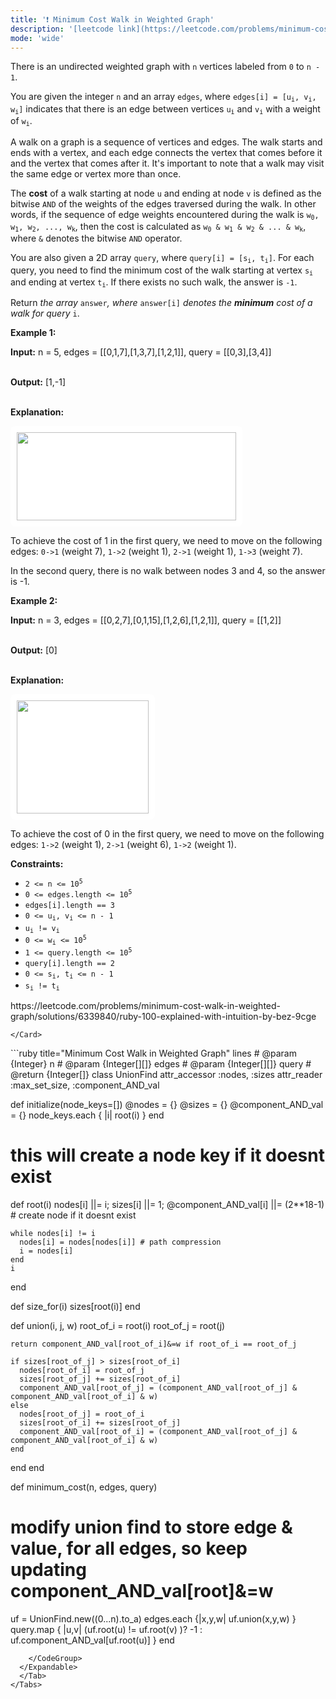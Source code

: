 ```yaml
---
title: '❗️ Minimum Cost Walk in Weighted Graph'
description: '[leetcode link](https://leetcode.com/problems/minimum-cost-walk-in-weighted-graph/description/)'
mode: 'wide'
---
```

<Tabs>
  <Tab title="Question" icon="circle-question" iconType="regular">
    <Card>
      <p>There is an undirected weighted graph with <code>n</code> vertices labeled from <code>0</code> to <code>n - 1</code>.</p>  <p>You are given the integer <code>n</code> and an array <code>edges</code>, where <code>edges[i] = [u<sub>i</sub>, v<sub>i</sub>, w<sub>i</sub>]</code> indicates that there is an edge between vertices <code>u<sub>i</sub></code> and <code>v<sub>i</sub></code> with a weight of <code>w<sub>i</sub></code>.</p>  <p>A walk on a graph is a sequence of vertices and edges. The walk starts and ends with a vertex, and each edge connects the vertex that comes before it and the vertex that comes after it. It&#39;s important to note that a walk may visit the same edge or vertex more than once.</p>  <p>The <strong>cost</strong> of a walk starting at node <code>u</code> and ending at node <code>v</code> is defined as the bitwise <code>AND</code> of the weights of the edges traversed during the walk. In other words, if the sequence of edge weights encountered during the walk is <code>w<sub>0</sub>, w<sub>1</sub>, w<sub>2</sub>, ..., w<sub>k</sub></code>, then the cost is calculated as <code>w<sub>0</sub> &amp; w<sub>1</sub> &amp; w<sub>2</sub> &amp; ... &amp; w<sub>k</sub></code>, where <code>&amp;</code> denotes the bitwise <code>AND</code> operator.</p>  <p>You are also given a 2D array <code>query</code>, where <code>query[i] = [s<sub>i</sub>, t<sub>i</sub>]</code>. For each query, you need to find the minimum cost of the walk starting at vertex <code>s<sub>i</sub></code> and ending at vertex <code>t<sub>i</sub></code>. If there exists no such walk, the answer is <code>-1</code>.</p>  <p>Return <em>the array </em><code>answer</code><em>, where </em><code>answer[i]</code><em> denotes the <strong>minimum</strong> cost of a walk for query </em><code>i</code>.</p>   <p><strong class="example">Example 1:</strong></p>  <div class="example-block"> <p><strong>Input:</strong> <span class="example-io">n = 5, edges = [[0,1,7],[1,3,7],[1,2,1]], query = [[0,3],[3,4]]</span></p>  <p><br/> <strong>Output:</strong> <span class="example-io">[1,-1]</span></p>  <p><br/> <strong>Explanation:</strong></p> <img alt="" src="https://assets.leetcode.com/uploads/2024/01/31/q4_example1-1.png" style="padding: 10px; background: rgb(255, 255, 255); border-radius: 0.5rem; width: 351px; height: 141px;" /> <p>To achieve the cost of 1 in the first query, we need to move on the following edges: <code>0-&gt;1</code> (weight 7), <code>1-&gt;2</code> (weight 1), <code>2-&gt;1</code> (weight 1), <code>1-&gt;3</code> (weight 7).</p>  <p>In the second query, there is no walk between nodes 3 and 4, so the answer is -1.</p>  <p><strong class="example">Example 2:</strong></p> </div>  <div class="example-block"> <p><strong>Input:</strong> <span class="example-io">n = 3, edges = [[0,2,7],[0,1,15],[1,2,6],[1,2,1]], query = [[1,2]]</span></p>  <p><br/> <strong>Output:</strong> <span class="example-io">[0]</span></p>  <p><br/> <strong>Explanation:</strong></p> <img alt="" src="https://assets.leetcode.com/uploads/2024/01/31/q4_example2e.png" style="padding: 10px; background: rgb(255, 255, 255); border-radius: 0.5rem; width: 211px; height: 181px;" /> <p>To achieve the cost of 0 in the first query, we need to move on the following edges: <code>1-&gt;2</code> (weight 1), <code>2-&gt;1</code> (weight 6), <code>1-&gt;2</code> (weight 1).</p> </div>   <p><strong>Constraints:</strong></p>  <ul>  <li><code>2 &lt;= n &lt;= 10<sup>5</sup></code></li>  <li><code>0 &lt;= edges.length &lt;= 10<sup>5</sup></code></li>  <li><code>edges[i].length == 3</code></li>  <li><code>0 &lt;= u<sub>i</sub>, v<sub>i</sub> &lt;= n - 1</code></li>  <li><code>u<sub>i</sub> != v<sub>i</sub></code></li>  <li><code>0 &lt;= w<sub>i</sub> &lt;= 10<sup>5</sup></code></li>  <li><code>1 &lt;= query.length &lt;= 10<sup>5</sup></code></li>  <li><code>query[i].length == 2</code></li>  <li><code>0 &lt;= s<sub>i</sub>, t<sub>i</sub> &lt;= n - 1</code></li>  <li><code>s<sub>i</sub> !=&nbsp;t<sub>i</sub></code></li> </ul> 
    </Card>
  </Tab>
  <Tab title="Solution" icon="lightbulb" iconType="regular" >
    <Card>
      https://leetcode.com/problems/minimum-cost-walk-in-weighted-graph/solutions/6339840/ruby-100-explained-with-intuition-by-bez-9cge

    </Card>
  <Expandable title="code">
    <CodeGroup dropdown>
```ruby title="Minimum Cost Walk in Weighted Graph" lines
# @param {Integer} n
# @param {Integer[][]} edges
# @param {Integer[][]} query
# @return {Integer[]}
class UnionFind
  attr_accessor :nodes, :sizes
  attr_reader :max_set_size, :component_AND_val

  def initialize(node_keys=[])
    @nodes = {}
    @sizes = {}
    @component_AND_val = {}
    node_keys.each { |i| root(i) }
  end

  # this will create a node key if it doesnt exist
  def root(i)
    nodes[i] ||= i; sizes[i] ||= 1;  @component_AND_val[i] ||= (2**18-1)  # create node if it doesnt exist

    while nodes[i] != i
      nodes[i] = nodes[nodes[i]] # path compression
      i = nodes[i]
    end
    i
  end

  def size_for(i)
    sizes[root(i)]
  end

  def union(i, j, w)
    root_of_i = root(i)
    root_of_j = root(j)

    return component_AND_val[root_of_i]&=w if root_of_i == root_of_j

    if sizes[root_of_j] > sizes[root_of_i]
      nodes[root_of_i] = root_of_j
      sizes[root_of_j] += sizes[root_of_i]
      component_AND_val[root_of_j] = (component_AND_val[root_of_j] & component_AND_val[root_of_i] & w)
    else
      nodes[root_of_j] = root_of_i
      sizes[root_of_i] += sizes[root_of_j]
      component_AND_val[root_of_i] = (component_AND_val[root_of_j] & component_AND_val[root_of_i] & w)
    end
  end
end

def minimum_cost(n, edges, query)
  # modify union find to store edge & value, for all edges, so keep updating component_AND_val[root]&=w
  uf = UnionFind.new((0...n).to_a)
  edges.each {|x,y,w| uf.union(x,y,w) }
  query.map { |u,v| (uf.root(u) != uf.root(v) )? -1 : uf.component_AND_val[uf.root(u)] }
end
```
    </CodeGroup>
  </Expandable>
  </Tab>
</Tabs>